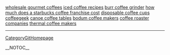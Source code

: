 <a href= http://wholesale-gourmet-coffees.theprotec.info >wholesale gourmet coffees</a>   <a href= http://iced-coffee-recipes.theprotec.info >iced coffee recipes</a>   <a href= http://burr-coffee-grinder.theprotec.info >burr coffee grinder</a>   <a href= http://how-much-does-a-starbucks-coffee-franchise-cost.theprotec.info >how much does a starbucks coffee franchise cost</a>   <a href= http://disposable-coffee-cups.theprotec.info >disposable coffee cups</a>   <a href= http://coffeegeek.theprotec.info >coffeegeek</a>   <a href= http://canoe-coffee-tables.theprotec.info >canoe coffee tables</a>   <a href= http://bodum-coffee-makers.theprotec.info >bodum coffee makers</a>   <a href= http://coffee-roaster-companies.theprotec.info >coffee roaster companies</a>   <a href= http://thermal-coffee-makers.theprotec.info >thermal coffee makers</a>
----
[[CategoryGitHomepage]]

__NOTOC__